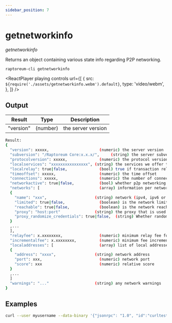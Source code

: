 ```yaml
---
sidebar_position: 7
---
```



# getnetworkinfo

_getnetworkinfo_

Returns an object containing various state info regarding P2P networking.

`raptoreum-cli getnetworkinfo `

<ReactPlayer
  playing
  controls
  url={[
    {
      src: `${require('./assets/getnetworkinfo.webm').default}`,
      type: 'video/webm',
    },
  ]}
/>

## Output

| Result    | Type     | Description        |
| --------- | -------- | ------------------ |
| "version" | (number) | the server version |

```bash
Result:
{
  "version": xxxxx,                      (numeric) the server version
  "subversion": "/Raptoreum Core:x.x.x/",     (string) the server subversion string
  "protocolversion": xxxxx,              (numeric) the protocol version
  "localservices": "xxxxxxxxxxxxxxxx", (string) the services we offer to the network
  "localrelay": true|false,              (bool) true if transaction relay is requested from peers
  "timeoffset": xxxxx,                   (numeric) the time offset
  "connections": xxxxx,                  (numeric) the number of connections
  "networkactive": true|false,           (bool) whether p2p networking is enabled
  "networks": [                          (array) information per network
  {
    "name": "xxx",                     (string) network (ipv4, ipv6 or onion)
    "limited": true|false,               (boolean) is the network limited using -onlynet?
    "reachable": true|false,             (boolean) is the network reachable?
    "proxy": "host:port"               (string) the proxy that is used for this network, or empty if none
    "proxy_randomize_credentials": true|false,  (string) Whether randomized credentials are used
  }
  ,...
  ],
  "relayfee": x.xxxxxxxx,                (numeric) minimum relay fee for transactions in RTM/kB
  "incrementalfee": x.xxxxxxxx,          (numeric) minimum fee increment for mempool limiting or BIP 125 replacement in RTM/kB
  "localaddresses": [                    (array) list of local addresses
  {
    "address": "xxxx",                 (string) network address
    "port": xxx,                         (numeric) network port
    "score": xxx                         (numeric) relative score
  }
  ,...
  ]
  "warnings": "..."                    (string) any network warnings
}
```

## Examples

```bash
curl --user myusername --data-binary '{"jsonrpc": "1.0", "id":"curltest", "method": "getnetworkinfo", "params": [] }' -H 'content-type: text/plain;' http://127.0.0.1:9998/
```
